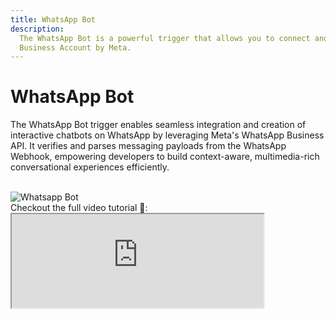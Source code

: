```yaml
---
title: WhatsApp Bot
description:
  The WhatsApp Bot is a powerful trigger that allows you to connect and create a WhatsApp Bot using using WhatsApp
  Business Account by Meta.
---
```


# WhatsApp Bot



The WhatsApp Bot trigger enables seamless integration and creation of interactive chatbots on WhatsApp by leveraging
Meta's WhatsApp Business API. It verifies and parses messaging payloads from the WhatsApp Webhook, empowering developers
to build context-aware, multimedia-rich conversational experiences efficiently.

<br />
<Image src={trigger} alt='Whatsapp Bot' width={1200} />

<br />
Checkout the full video tutorial 🍿:
<br />

<iframe
  className='aspect-video w-full'
  src='https://www.youtube.com/embed/f9rJCQnS_Yo'
  allow='accelerometer; autoplay; clipboard-write; encrypted-media; gyroscope; picture-in-picture;
    allowfullscreen'
  width='80%'
/>

## Prerequisites

Before you can create a chatbot on WhatsApp, you need to have the following:

1. A Meta developer account. Sign up for a Meta Developer Account [here](https://developers.facebook.com/).
2. A business app. Learn how to create a business app
   [here](https://developers.facebook.com/docs/development/create-an-app/).
3. A verified business on Facebook. Click
   [here](https://developers.facebook.com/docs/whatsapp/overview/business-accounts/) to learn how to verify your
   business.
4. A registered WhatsApp business phone number.
5. Access to the official WhatsApp Business API.

## 1. Setting up a Business App

- **Sign up for a Meta Developer Account**: Go to https://developers.facebook.com and click the "Login" button. You can
  use your Facebook account associated with your company or create a new account.

  {' '}

  <Image src={step1} alt='Sign up for Meta Developer Account' width={1200} />

<Steps>
### Create a new app
 After creating your Meta Developer Account, select "My App >> Create an app".

    <Image src={step2} alt='Create a new app' width={1200} />

### Select Other in "What do you want your app to do" section.

"Select Other" on What do you want your app to do section.

    <Image src={step3} alt='Select Other in "What do you want your app to do"' width={1200} />

### Select Business

"Select Business" - the type of app you want to create and use for your business.

    <Image src={step4} alt='Select Business' width={1200} />

### Create App details

Give your app a name, enter a contact email, and connect it with your business account.

    <Image src={step5} alt='Create App details' width={1200} />

### Add WhatsApp to your app

In your app, add the WhatsApp product.

    <Image src={whatsappProduct} alt='Select WhatsApp product' width={1200} />

First, you'll need to select a business profile if you already have one setup. Then continue.

{' '}

<Image src={step6} alt='Add WhatsApp to your app' width={1200} />

**Note:** If you don't have a business profile set up, then you'll be met with a different screen. From here, just let
the platform guide you through the process of setting up a business profile.

<Image src={createBusinessProfile} alt='Create business profile' width={1200} />

Then after adding the WhatsApp product you'll be redirected to the quickstart page

<Image src={waDevQuickStart} alt='Whatsapp quickstart' width={1200} />

### Copy your app credentials

First, go to the "API Setup" page and take note of the "Temporary access token". You'll need it later.

<Image src={temporaryAccessToken} alt='Temporary access token' width={1200} />

Next, got to "App settings" -> "Basic" and take note of the "App ID" and "App Secret". You'll need it later.

<Image src={appCredentials} alt='App credentials' width={1200} />

</Steps>

## 2. AI WhatsApp Bot Template

Take a pause from the Meta dashboard and let's clone the AI WhatsApp Bot template from BuildShip.

<Callout info='💡'>
  In BuildShip, clone the AI WhatsApp Bot template and ship your workflow. Remix link -
  https://app.buildship.com/template/Nmu4x1MCZNX8
</Callout>

The template uses the WhatsApp Bot trigger to verify incoming messages webhook payload from the WhatsApp Webhook by
Meta. It then uses the OpenAI Text Generator node to automatically generate and send responses to the incoming messages.

<br />

<Image src={botTemplate} alt='Clone the WhatsApp Bot template' width={1200} />

<Steps>
  ### Configuring the WhatsApp Bot trigger
  <br/>
<Image src={trigger} alt='Whatsapp Bot' width={1200} />

Trigger Inputs:

- Path: This field specifies the endpoint path for receiving webhook requests from the WhatsApp API.

- App ID: (mentioned in previous step) This field requires entering the App ID provided by the
  [WhatsApp Business Manager Cloud API](https://developers.facebook.com/docs/whatsapp/cloud-api/get-started#app-setup).
  It is a unique identifier for your application, displayed on top of your Meta App Dashboard.

- App Secret: (mentioned in previous step) This field requires entering the App Secret provided by the
  [WhatsApp Business Manager Cloud API](https://developers.facebook.com/docs/whatsapp/cloud-api/get-started#app-setup).
  It is a secret key used for authentication and securing communication with the WhatsApp Cloud API.
- Verification Token: This can be any text you want to use, just take note of it as you'll need it later.

### Configuring the OpenAI Text Generator node

This node is used to generate a response to the incoming message. You'll need to select your OpenAI API key or create a
new one. Or just use the "Use Credits" option to use the credits from your BuildShip account.

<br />

<Image src={openaiNode} alt='OpenAI Text Generator' width={1200} />

### Configuring the Auto-Responder node

The Auto-Responder node is used to send the generated response to the incoming message. The only field you need to enter
is the Access Token. You can use the temporary access token provided by Meta for testing purposes (mentioned in previous
steps).

<br />

<Image src={autoResponder} alt='Auto Responder' width={1200} />

### Ship 🚀 your workflow

Make sure to take note of the endpoint URL as you'll need it in the next step.

<br />

<Image src={shipFlow} alt='Ship your workflow' width={1200} />

</Steps>

## 3 Webhook Verification

To get notified of incoming messages from WhatsApp, you need to set up a webhook. Here's how you can do it:

<Steps>

### Save the webhook in Meta

To connect the WhatsApp API to BuildShip, you need to configure a webhook. In your Meta Developer Account, go to
"WhatsApp" >> "Configuration" >> "Edit Webhook". Enter the endpoint URL you copied from the previous step as well as the
verify token you entered earlier when you configured the WhatsApp Bot trigger. Then click "Verify" and "Save".

<br />

<Image src={step8} alt='Configure the webhook' width={1200} />

### Subscribe to messaging notifications

To receive all messaging events from WhatsApp in BuildShip, you need to subscribe to messaging on webhooks. Click
"Manage" (Webhook fields) and subscribe to messages.

<br />

<Image src={step9} alt='Subscribe to messaging on webhooks' width={1200} />

### Test setup with test message

First, go to "WhatsApp" >> "API Setup".

- For the From number, select the test number that Meta provides.
- For the To number, select a number from the recipient phone number list or add your own if not listed.
- Then click send message to test if you're receiving a message from WhatsApp. If it works, you'll receive a Hello World
  message from WhatsApp.

<br />

<Image src={step10} alt='Send test message' width={1200} />

{' '}

</Steps>

## 4. Testing the bot

First, make sure you have shipped 🚀 your workflow.

If everything is set up correctly, you can now test the bot by sending a message to the test WhatsApp phone number which
you can obtain in the Meta dashboard from WhatsApp >> API setup.

Then you should receive an automatic response generated by OpenAI ✅.

If you don't receive a response, check the workflow for any errors, and make sure you followed all the steps correctly.

## 5. Setting up a Permanent Token

To set up a permanent token, you need a Meta Business Account. Full documentation
[link](https://developers.facebook.com/docs/whatsapp/business-management-api/get-started#access-tokens).

<Steps>

### Go to Business Settings

Access your
[Business Settings](https://developers.facebook.com/micro_site/url/?click_creative_path[0]=link&ums_creative_detail=link%26device_type%3Ddesktop&click_from_context_menu=true&country=BZ&destination=https%3A%2F%2Fbusiness.facebook.com%2Fsettings&event_type=click&last_nav_impression_id=07EgncAsi0xYiG87Z&max_percent_page_viewed=73&max_viewport_height_px=934&max_viewport_width_px=1920&orig_http_referrer=https%3A%2F%2Fwww.google.com%2F&orig_request_uri=https%3A%2F%2Fdevelopers.facebook.com%2Fblog%2Fpost%2F2022%2F12%2F05%2Fauth-tokens%2F&region=latam&scrolled=true&session_id=3KYDycpS5rrkPOv4w&site=developers&extra_data[create_type]=link&extra_data[create_type_detail]=&extra_data[creative_detail]=link%26device_type%3Ddesktop).
Then select the business account your app is associated with.

{' '}

<br />

{' '}

<Image src={metaBusiness} alt='Business Settings' width={1200} />

### Create a system user

Go to "Settings" >> "System users". Click Add. Name the system user, choose Admin as the user role, and click Create
System User.

<br />

<Image src={addSystemUser} alt='System Users' width={1200} />

### Associate the system user with your app

Go to "Assign Assets" >> "Apps". Select your app and give the system user partial or full access. Click "Assign assets".

<br />

<Image src={assignAssets} alt='Assign Assets' width={1200} />

<br />

<Image src={assignPermission} alt='Assign Permission' width={1200} />

### Generate a new token

Click "Generate new token" >> Select your app from the dropdown menu.

<br />

<Image src={generateToken1} alt='Generate Token' width={1200} />

**4.1.** Set the token experiation date to Never expire.

<br />

<Image src={generateToken2} alt='Generate Token' width={1200} />

**4.2.** Make sure "whatsapp_business_messaging" and "whatsapp_business_management" are turned on. Click "Generate
token".

<br />
<Image src={generateToken3} alt='Generate Token' width={1200} />

### Save your permanent token

Take note of the generated Access Token because you won't be able to see it again. This is a permanent token that can be
used for your WhatsApp Bot.

</Steps>
